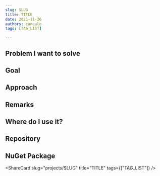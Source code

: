 ```yaml
---
slug: SLUG
title: TITLE
date: 2021-11-26
authors: cangulo
tags: [TAG_LIST]

---
```



## Problem I want to solve


<!--truncate-->

## Goal

## Approach

## Remarks

## Where do I use it?

## Repository

## NuGet Package

<!-- ## GitHub Action -->


<AboutMePostArea/>

<ShareCard 
  slug="projects/SLUG" 
  title="TITLE" 
  tags={["TAG_LIST"]} />
  
<Comments
  slug="projects/SLUG"  />